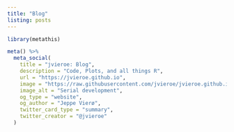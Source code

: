 ```yaml
---
title: "Blog"  
listing: posts 
---
```


```r
library(metathis)

meta() %>%
  meta_social(
    title = "jvieroe: Blog",
    description = "Code, Plots, and all things R",
    url = "https://jvieroe.github.io",
    image = "https://raw.githubusercontent.com/jvieroe/jvieroe.github.io/main/images/sl_plot.png",
    image_alt = "Serial development",
    og_type = "website",
    og_author = "Jeppe Vierø",
    twitter_card_type = "summary",
    twitter_creator = "@jvieroe"
  )
```